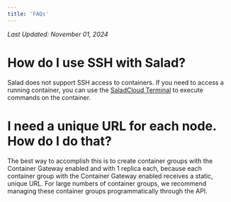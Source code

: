 ```yaml
---
title: 'FAQs'
---
```


_Last Updated: November 01, 2024_

# How do I use SSH with Salad?

Salad does not support SSH access to containers. If you need to access a running container, you can use the
[SaladCloud Terminal](/tutorials/interactive-terminal) to execute commands on the container.

# I need a unique URL for each node. How do I do that?

The best way to accomplish this is to create container groups with the Container Gateway enabled and with 1 replica
each, because each container group with the Container Gateway enabled receives a static, unique URL. For large numbers
of container groups, we recommend managing these container groups programmatically through the API.
